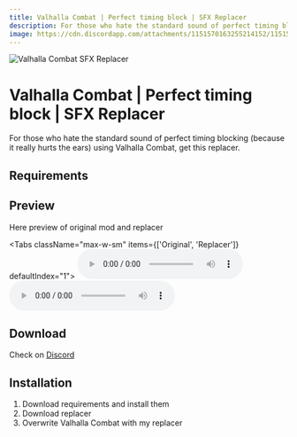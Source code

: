 ```yaml
---
title: Valhalla Combat | Perfect timing block | SFX Replacer
description: For those who hate the standard sound of perfect timing blocking (because it really hurts the ears) using Valhalla Combat, get this replacer.
image: https://cdn.discordapp.com/attachments/1151570163255214152/1151570163955675227/PREVIEW_PSD_valhalla.jpg
---
```



<img className="my-4 rounded-lg" src="https://cdn.discordapp.com/attachments/1151570163255214152/1151570163955675227/PREVIEW_PSD_valhalla.jpg" alt="Valhalla Combat SFX Replacer" />

# Valhalla Combat | Perfect timing block | SFX Replacer

For those who hate the standard sound of perfect timing blocking (because it really hurts the ears) using Valhalla Combat, get this replacer.

## Requirements

<Requirements>
    <Nexus id="64741" name="Valhalla Combat" />
</Requirements>

## Preview

Here preview of original mod and replacer

<Tabs className="max-w-sm" items={['Original', 'Replacer']} defaultIndex="1">
    <Tab>
        <audio controls>
            <source src="https://cdn.discordapp.com/attachments/1151570163255214152/1151570589149036684/Original.wav" type="audio/wav" />
        </audio>
    </Tab>
    <Tab>
        <audio controls>
            <source src="https://cdn.discordapp.com/attachments/1151570163255214152/1151570588792541286/Replacer.wav" type="audio/wav" />
        </audio>
    </Tab>
</Tabs>

## Download

Check on [Discord](https://discord.gg/5stwNU5M)

## Installation

1. Download requirements and install them
2. Download replacer
3. Overwrite Valhalla Combat with my replacer

